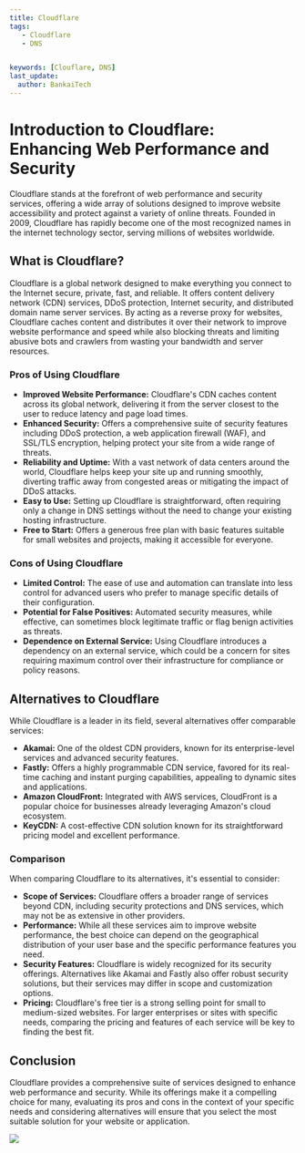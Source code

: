 ---
title: Cloudflare
tags:
   - Cloudflare
   - DNS


keywords: [Clouflare, DNS]
last_update:
  author: BankaiTech
---

# Introduction to Cloudflare: Enhancing Web Performance and Security

Cloudflare stands at the forefront of web performance and security services, offering a wide array of solutions designed to improve website accessibility and protect against a variety of online threats. Founded in 2009, Cloudflare has rapidly become one of the most recognized names in the internet technology sector, serving millions of websites worldwide.

## What is Cloudflare?

Cloudflare is a global network designed to make everything you connect to the Internet secure, private, fast, and reliable. It offers content delivery network (CDN) services, DDoS protection, Internet security, and distributed domain name server services. By acting as a reverse proxy for websites, Cloudflare caches content and distributes it over their network to improve website performance and speed while also blocking threats and limiting abusive bots and crawlers from wasting your bandwidth and server resources.

### Pros of Using Cloudflare

- **Improved Website Performance:** Cloudflare's CDN caches content across its global network, delivering it from the server closest to the user to reduce latency and page load times.
- **Enhanced Security:** Offers a comprehensive suite of security features including DDoS protection, a web application firewall (WAF), and SSL/TLS encryption, helping protect your site from a wide range of threats.
- **Reliability and Uptime:** With a vast network of data centers around the world, Cloudflare helps keep your site up and running smoothly, diverting traffic away from congested areas or mitigating the impact of DDoS attacks.
- **Easy to Use:** Setting up Cloudflare is straightforward, often requiring only a change in DNS settings without the need to change your existing hosting infrastructure.
- **Free to Start:** Offers a generous free plan with basic features suitable for small websites and projects, making it accessible for everyone.

### Cons of Using Cloudflare

- **Limited Control:** The ease of use and automation can translate into less control for advanced users who prefer to manage specific details of their configuration.
- **Potential for False Positives:** Automated security measures, while effective, can sometimes block legitimate traffic or flag benign activities as threats.
- **Dependence on External Service:** Using Cloudflare introduces a dependency on an external service, which could be a concern for sites requiring maximum control over their infrastructure for compliance or policy reasons.

## Alternatives to Cloudflare

While Cloudflare is a leader in its field, several alternatives offer comparable services:

- **Akamai:** One of the oldest CDN providers, known for its enterprise-level services and advanced security features.
- **Fastly:** Offers a highly programmable CDN service, favored for its real-time caching and instant purging capabilities, appealing to dynamic sites and applications.
- **Amazon CloudFront:** Integrated with AWS services, CloudFront is a popular choice for businesses already leveraging Amazon's cloud ecosystem.
- **KeyCDN:** A cost-effective CDN solution known for its straightforward pricing model and excellent performance.

### Comparison

When comparing Cloudflare to its alternatives, it's essential to consider:

- **Scope of Services:** Cloudflare offers a broader range of services beyond CDN, including security protections and DNS services, which may not be as extensive in other providers.
- **Performance:** While all these services aim to improve website performance, the best choice can depend on the geographical distribution of your user base and the specific performance features you need.
- **Security Features:** Cloudflare is widely recognized for its security offerings. Alternatives like Akamai and Fastly also offer robust security solutions, but their services may differ in scope and customization options.
- **Pricing:** Cloudflare's free tier is a strong selling point for small to medium-sized websites. For larger enterprises or sites with specific needs, comparing the pricing and features of each service will be key to finding the best fit.

## Conclusion

Cloudflare provides a comprehensive suite of services designed to enhance web performance and security. While its offerings make it a compelling choice for many, evaluating its pros and cons in the context of your specific needs and considering alternatives will ensure that you select the most suitable solution for your website or application.

<a href="https://www.buymeacoffee.com/BankaiTech"><img src="https://img.buymeacoffee.com/button-api/?text=Buy me a beer&emoji=🍺&slug=BankaiTech&button_colour=FFDD00&font_colour=000000&font_family=Cookie&outline_colour=000000&coffee_colour=ffffff" /></a>
